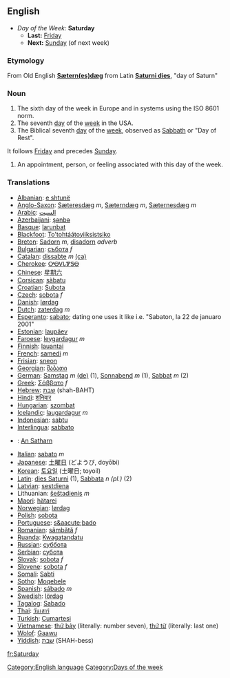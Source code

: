 ==English==
*''Day of the Week:'' '''Saturday'''
**'''Last:''' [[Friday]]
**'''Next:''' [[Sunday]] (of next week)

===Etymology===
From Old English '''[[Sætern(es)dæg]]''' from Latin '''[[Saturni dies]]''', "day of Saturn"

===Noun===
#The sixth day of the week in Europe and in systems using the ISO 8601 norm.
#The seventh [[day]] of the [[week]] in the USA.
#The Biblical seventh [[day]] of the [[week]], observed as [[Sabbath]] or "Day of Rest".
It follows [[Friday]] and precedes [[Sunday]].
#An appointment, person, or feeling associated with this day of the week.

===Translations===
*[[Albanian]]: [[e shtunë]]
*[[Anglo-Saxon]]: [[Sæteresdæg]] ''m'', [[Sæterndæg]] ''m'', [[Sæternesdæg]] ''m''
*[[Arabic]]: [[السبت]]
*[[Azerbaijani]]: [[şənbə]]
*[[Basque]]: [[larunbat]]
*[[Blackfoot]]: [[To'tohtáátoyiiksistsiko]]
*[[Breton]]: [[Sadorn]] ''m'', [[disadorn]] ''adverb''
*[[Bulgarian]]: [[събота]] ''f''
*[[Catalan]]: [[dissabte]] ''m'' [[:ca:dissabte|(ca)]] 
*[[Cherokee]]: [[ᎤᎾᏙᏓᏈᏕᎾ]]
*[[Chinese]]: [[星期六]]
*[[Corsican]]: [[sàbatu]]
*[[Croatian]]: [[Subota]]
*[[Czech]]: [[sobota]] ''f''
*[[Danish]]: [[lørdag]]
*[[Dutch]]: [[zaterdag]] ''m''
*[[Esperanto]]: [[sabato]]; dating one uses it like i.e. "Sabaton, la 22 de januaro 2001"
*[[Estonian]]: [[laupäev]]
*[[Faroese]]: [[leygardagur]] ''m''
*[[Finnish]]: [[lauantai]]
*[[French]]: [[samedi]] ''m''
*[[Frisian]]: [[sneon]]
*[[Georgian]]: [[შაბათი]]
*[[German]]: [[Samstag]] ''m'' [[:de:Samstag|(de)]] (1), [[Sonnabend]] ''m'' (1), [[Sabbat]] ''m'' (2)
*[[Greek]]: [[Σάββατο]] ''f''
*[[Hebrew]]: [[שבת]] (shah-BAHT)
*[[Hindi]]: [[शनिवार]]
*[[Hungarian]]: [[szombat]]
*[[Icelandic]]: [[laugardagur]] ''m''
*[[Indonesian]]: [[sabtu]]
*[[Interlingua]]: [[sabbato]]
*{{ga}}: [[An Satharn]]
*[[Italian]]: [[sabato]] ''m''
*[[Japanese]]: [[土曜日]] (どようび, doyōbi)
*[[Korean]]: [[토요일]] (土曜日; toyoil)
*[[Latin]]: [[dies Saturni]] (1), [[Sabbata]] ''n (pl.)'' (2)
*[[Latvian]]: [[sestdiena]]
*Lithuanian: [[šeštadienis]] ''m''
*[[Maori]]: [[hätarei]]
*[[Norwegian]]: [[lørdag]]
*[[Polish]]: [[sobota]]
*[[Portuguese]]: [[s&aacute;bado]]
*[[Romanian]]: [[sâmbătă]] ''f''
*[[Ruanda]]: [[Kwagatandatu]]
*[[Russian]]: [[суббота]]
*[[Serbian]]: [[субота]]
*[[Slovak]]: [[sobota#Slovak|sobota]] ''f''
*[[Slovene]]: [[sobota]] ''f''
*[[Somali]]: [[Sabti]]
*[[Sotho]]: [[Moqebele]]
*[[Spanish]]: [[sábado]] ''m''
*[[Swedish]]: [[lördag]]
*[[Tagalog]]: [[Sabado]]
*[[Thai]]: [[วันเสาร์]]
*[[Turkish]]: [[Cumartesi]]
*[[Vietnamese]]: [[thứ bảy]] (literally: number seven), [[thứ từ]] (literally: last one)
*[[Wolof]]: [[Gaawu]]
*[[Yiddish]]: [[שבת]] (SHAH-bess)

[[fr:Saturday]]
[[Category:English language]]
[[Category:Days of the week]]